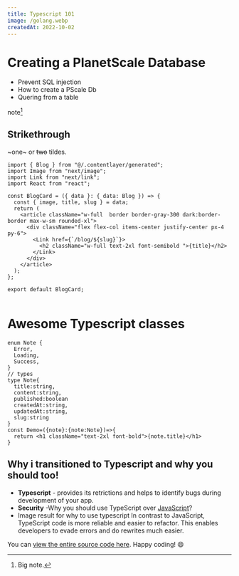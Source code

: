 ```yaml
---
title: Typescript 101
image: /golang.webp
createdAt: 2022-10-02
---
```


# Creating a PlanetScale Database

- Prevent SQL injection
- How to create a PScale Db
- Quering from a table

note[^1]

[^1]: Big note.

## Strikethrough

~one~ or ~~two~~ tildes.

```tsx:blog-card.tsx
import { Blog } from "@/.contentlayer/generated";
import Image from "next/image";
import Link from "next/link";
import React from "react";

const BlogCard = ({ data }: { data: Blog }) => {
  const { image, title, slug } = data;
  return (
    <article className="w-full  border border-gray-300 dark:border-border max-w-sm rounded-xl">
      <div className="flex flex-col items-center justify-center px-4 py-6">
        <Link href={`/blog/${slug}`}>
          <h2 className="w-full text-2xl font-semibold ">{title}</h2>
        </Link>
      </div>
    </article>
  );
};

export default BlogCard;


```

# Awesome Typescript classes

```tsx:Types.tsx
enum Note {
  Error,
  Loading,
  Success,
}
// types
type Note{
  title:string,
  content:string,
  published:boolean
  createdAt:string,
  updatedAt:string,
  slug:string
}
const Demo=({note}:{note:Note})=>{
  return <h1 className="text-2xl font-bold">{note.title}</h1>
}
```

## Why i transitioned to Typescript and why you should too!

- **Typescript** - provides its retrictions and helps to identify bugs during development of your app.
- **Security** -Why you should use TypeScript over [JavaScript](http://vitejs.dev)?
- Image result for why to use typescript
  In contrast to JavaScript, TypeScript code is more reliable and easier to refactor. This enables developers to evade errors and do rewrites much easier.

You can [view the entire source code here](https://github.com/leerob/youtube-to-mp3). Happy coding! 😄
